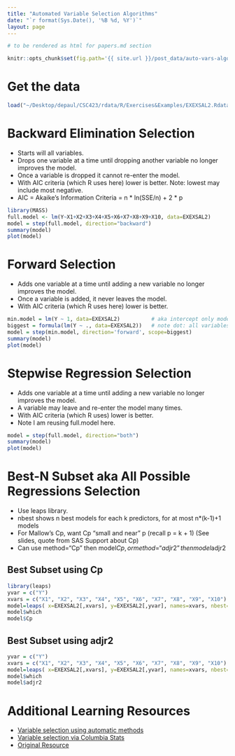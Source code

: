 ```yaml
---
title: "Automated Variable Selection Algorithms"
date: "`r format(Sys.Date(), '%B %d, %Y')`"
layout: page
---
```



```r
# to be rendered as html for papers.md section

knitr::opts_chunk$set(fig.path='{{ site.url }}/post_data/auto-vars-algos-')
```


# Get the data
```r
load("~/Desktop/depaul/CSC423/rdata/R/Exercises&Examples/EXEXSAL2.Rdata")
```

# Backward Elimination Selection

* Starts will all variables.
* Drops one variable at a time until dropping another variable no longer improves the model.
* Once a variable is dropped it cannot re-enter the model.
* With AIC criteria (which R uses here) lower is better. Note: lowest may include most negative.
* AIC = Akaike's Information Criteria = n * ln(SSE/n) + 2 * p

```r
library(MASS)
full.model <- lm(Y~X1+X2+X3+X4+X5+X6+X7+X8+X9+X10, data=EXEXSAL2)
model = step(full.model, direction="backward")
summary(model)
plot(model)
```

# Forward Selection

* Adds one variable at a time until adding a new variable no longer improves the model.
* Once a variable is added, it never leaves the model.
* With AIC criteria (which R uses here) lower is better.

```r
min.model = lm(Y ~ 1, data=EXEXSAL2)          # aka intercept only model
biggest = formula(lm(Y ~ ., data=EXEXSAL2))   # note dot: all variables, including ID
model = step(min.model, direction='forward', scope=biggest)
summary(model)
plot(model)
```

# Stepwise Regression Selection

* Adds one variable at a time until adding a new variable no longer improves the model.
* A variable may leave and re-enter the model many times.
* With AIC criteria (which R uses) lower is better.
* Note I am reusing full.model here.

```r
model = step(full.model, direction="both")
summary(model)
plot(model)
```

# Best-N Subset aka All Possible Regressions Selection

* Use leaps library.
* nbest shows n best models for each k predictors, for at most n*(k-1)+1 models
* For Mallow's Cp, want Cp “small and near” p (recall p = k + 1) (See slides, quote from SAS Support about Cp)
* Can use method=“Cp” then model$Cp, or method=“adjr2” then model$adjr2

## Best Subset using Cp

```r
library(leaps)
yvar = c("Y")
xvars = c("X1", "X2", "X3", "X4", "X5", "X6", "X7", "X8", "X9", "X10")
model=leaps( x=EXEXSAL2[,xvars], y=EXEXSAL2[,yvar], names=xvars, nbest=3, method="Cp")
model$which
model$Cp
```

## Best Subset using adjr2

```r
yvar = c("Y")
xvars = c("X1", "X2", "X3", "X4", "X5", "X6", "X7", "X8", "X9", "X10")
model=leaps( x=EXEXSAL2[,xvars], y=EXEXSAL2[,yvar], names=xvars, nbest=3, method="adjr2")
model$which
model$adjr2
```


# Additional Learning Resources

+ [Variable selection using automatic methods](https://www.r-bloggers.com/variable-selection-using-automatic-methods/)
+ [Variable selection via Columbia Stats](http://www.stat.columbia.edu/~martin/W2024/R10.pdf)
+ [Original Resource](http://billqualls.com/csc423/csc423_ex_06_01_r.html)




